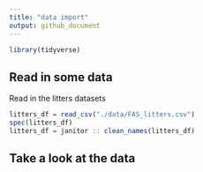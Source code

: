 ```yaml
---
title: "data import"
output: github_document
---
```


```r
library(tidyverse)
```

## Read in some data

Read in the litters datasets

```r
litters_df = read_csv("./data/FAS_litters.csv")
spec(litters_df)
litters_df = janitor :: clean_names(litters_df)
```

## Take a look at the data
